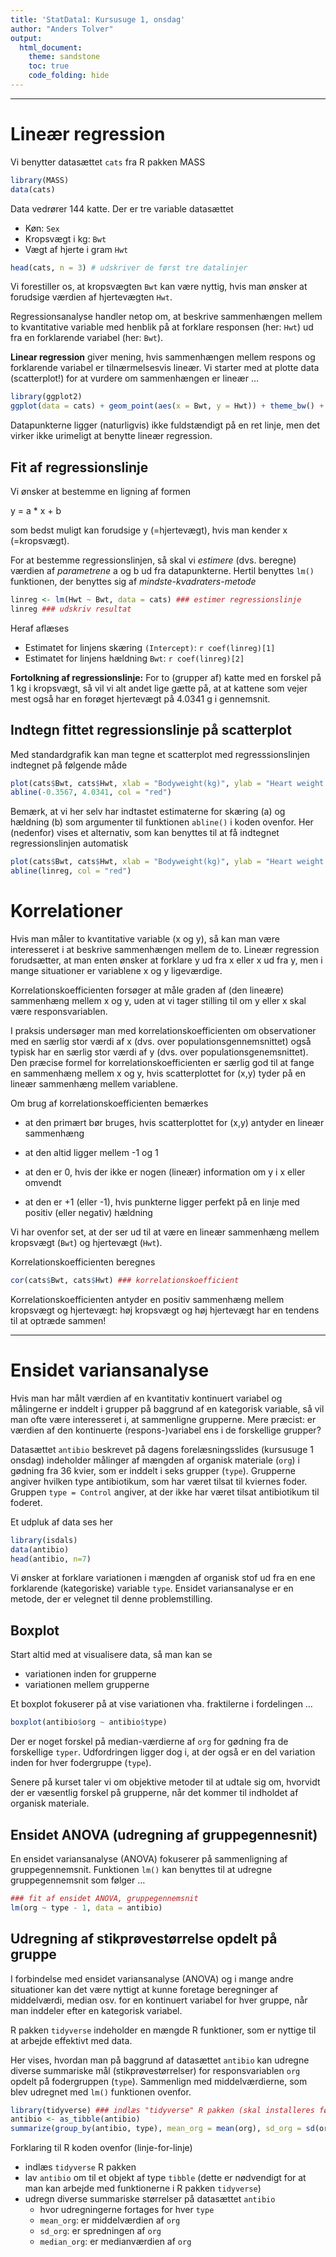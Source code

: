 ```yaml
---
title: 'StatData1: Kursusuge 1, onsdag'
author: "Anders Tolver"
output:   
  html_document:
    theme: sandstone
    toc: true
    code_folding: hide
---
```


***

# Lineær regression

Vi benytter datasættet `cats` fra R pakken MASS

```r
library(MASS)
data(cats)
```

Data vedrører 144 katte. Der er tre variable datasættet

* Køn: `Sex`
* Kropsvægt i kg: `Bwt`
* Vægt af hjerte i gram `Hwt`

```r
head(cats, n = 3) # udskriver de først tre datalinjer
```

Vi forestiller os, at kropsvægten `Bwt` kan være nyttig, hvis man ønsker at forudsige værdien af hjertevægten `Hwt`.

Regressionsanalyse handler netop om, at beskrive sammenhængen mellem to kvantitative variable med henblik på at forklare responsen (her: `Hwt`) ud fra en forklarende variabel (her: `Bwt`).

**Linear regression** giver mening, hvis sammenhængen mellem respons og forklarende variabel er tilnærmelsesvis lineær. Vi starter med at plotte data (scatterplot!) for at vurdere om sammenhængen er lineær ...

```r
library(ggplot2)
ggplot(data = cats) + geom_point(aes(x = Bwt, y = Hwt)) + theme_bw() + labs(x = "Body weight (kg)", y = "Heart weight (g)")
```

Datapunkterne ligger (naturligvis) ikke fuldstændigt på en ret linje, men det virker ikke urimeligt at benytte lineær regression.

## Fit af regressionslinje

Vi ønsker at bestemme en ligning af formen 

y = a * x + b

som bedst muligt kan forudsige y (=hjertevægt), hvis man kender x (=kropsvægt).

For at bestemme regressionslinjen, så skal vi *estimere* (dvs. beregne) værdien af *parametrene* a og b ud fra datapunkterne. Hertil benyttes `lm()` funktionen, der benyttes sig af *mindste-kvadraters-metode*

```r
linreg <- lm(Hwt ~ Bwt, data = cats) ### estimer regressionslinje
linreg ### udskriv resultat
```

Heraf aflæses

* Estimatet for linjens skæring `(Intercept)`: `r coef(linreg)[1]`
* Estimatet for linjens hældning `Bwt`: `r coef(linreg)[2]`

**Fortolkning af regressionslinje:** 
For to (grupper af) katte med en forskel på 1 kg i kropsvægt, så vil vi alt andet lige gætte på, at at kattene som vejer mest også har en forøget hjertevægt på 4.0341 g i gennemsnit.

## Indtegn fittet regressionslinje på scatterplot

Med standardgrafik kan man tegne et scatterplot med regresssionslinjen indtegnet på følgende måde

```r
plot(cats$Bwt, cats$Hwt, xlab = "Bodyweight(kg)", ylab = "Heart weight (g)", main = "Cats data")
abline(-0.3567, 4.0341, col = "red")
```

Bemærk, at vi her selv har indtastet estimaterne for skæring (a) og hældning (b) som argumenter til funktionen `abline()` i koden ovenfor. Her (nedenfor) vises et alternativ, som kan benyttes til at få indtegnet regressionslinjen automatisk

```r
plot(cats$Bwt, cats$Hwt, xlab = "Bodyweight(kg)", ylab = "Heart weight (g)", main = "Cats data")
abline(linreg, col = "red")
```


# Korrelationer

Hvis man måler to kvantitative variable (x og y), så kan man være interesseret i at beskrive sammenhængen mellem de to. Lineær regression forudsætter, at man enten ønsker at forklare y ud fra x eller x ud fra y, men i mange situationer er variablene x og y ligeværdige. 

Korrelationskoefficienten forsøger at måle graden af (den lineære) sammenhæng mellem x og y, uden at vi tager stilling til om y eller x skal være responsvariablen. 

I praksis undersøger man med korrelationskoefficienten om observationer med en særlig stor værdi af x (dvs. over populationsgennemsnittet) også typisk har en særlig stor værdi af y (dvs. over populationsgenemsnittet). Den præcise formel for korrelationskoefficienten er særlig god til at fange en sammenhæng mellem x og y, hvis scatterplottet for (x,y) tyder på en lineær sammenhæng mellem variablene. 

Om brug af korrelationskoefficienten bemærkes

* at den primært bør bruges, hvis scatterplottet for (x,y) antyder en lineær sammenhæng

* at den altid ligger mellem -1 og 1
* at den er 0, hvis der ikke er nogen (lineær) information om y i x eller omvendt
* at den er +1 (eller -1), hvis punkterne ligger perfekt på en linje med positiv (eller negativ) hældning

Vi har ovenfor set, at der ser ud til at være en lineær sammenhæng mellem kropsvægt (`Bwt`) og hjertevægt (`Hwt`).

Korrelationskoefficienten beregnes
```r
cor(cats$Bwt, cats$Hwt) ### korrelationskoefficient
```

Korrelationskoefficienten antyder en positiv sammenhæng mellem kropsvægt og hjertevægt: høj kropsvægt og høj hjertevægt har en tendens til at optræde sammen!

***

# Ensidet variansanalyse

Hvis man har målt værdien af en kvantitativ kontinuert variabel og målingerne er inddelt i grupper på baggrund af en kategorisk variable, så vil man ofte være interesseret i, at sammenligne grupperne. Mere præcist: er værdien af den kontinuerte (respons-)variabel ens i de forskellige grupper?

Datasættet `antibio` beskrevet på dagens forelæsningsslides (kursusuge 1 onsdag) indeholder målinger af mængden af organisk materiale (`org`) i gødning fra 36 kvier, som er inddelt i seks grupper (`type`). Grupperne angiver hvilken type antibiotikum, som har været tilsat til kviernes foder. Gruppen `type = Control` angiver, at der ikke har været tilsat antibiotikum til foderet.

Et udpluk af data ses her

```r
library(isdals)
data(antibio)
head(antibio, n=7)
```

Vi ønsker at forklare variationen i mængden af organisk stof ud fra en ene forklarende (kategoriske) variable `type`. Ensidet variansanalyse er en metode, der er velegnet til denne problemstilling.

## Boxplot

Start altid med at visualisere data, så man kan se

* variationen inden for grupperne
* variationen mellem grupperne

Et boxplot fokuserer på at vise variationen vha. fraktilerne i fordelingen ...
```r
boxplot(antibio$org ~ antibio$type)
```

Der er noget forskel på median-værdierne af `org` for gødning fra de forskellige `typer`. Udfordringen ligger dog i, at der også er en del variation inden for hver fodergruppe (`type`). 

Senere på kurset taler vi om objektive metoder til at udtale sig om, hvorvidt der er væsentlig forskel på grupperne, når det kommer til indholdet af organisk materiale.

## Ensidet ANOVA (udregning af gruppegennesnit)

En ensidet variansanalyse (ANOVA) fokuserer på sammenligning af gruppegennemsnit. Funktionen `lm()` kan benyttes til at udregne gruppegennemsnit som følger ...

```r
### fit af ensidet ANOVA, gruppegennemsnit
lm(org ~ type - 1, data = antibio)
```

## Udregning af stikprøvestørrelse opdelt på gruppe

I forbindelse med ensidet variansanalyse (ANOVA) og i mange andre situationer kan det være nyttigt at kunne foretage beregninger af middelværdi, median osv. for en kontinuert variabel for hver gruppe, når man inddeler efter en kategorisk variabel. 

R pakken `tidyverse` indeholder en mængde R funktioner, som er nyttige til at arbejde effektivt med data. 

Her vises, hvordan man på baggrund af datasættet `antibio` kan udregne diverse summariske mål (stikprøvestørrelser) for responsvariablen `org` opdelt på fodergruppen (`type`). Sammenlign med middelværdierne, som blev udregnet med `lm()` funktionen ovenfor. 

```r
library(tidyverse) ### indlæs "tidyverse" R pakken (skal installeres først!)
antibio <- as_tibble(antibio)
summarize(group_by(antibio, type), mean_org = mean(org), sd_org = sd(org), median_org = median(org))
```

Forklaring til R koden ovenfor (linje-for-linje)

* indlæs `tidyverse` R pakken
* lav `antibio` om til et objekt af type `tibble` (dette er nødvendigt for at man kan arbejde med funktionerne i R pakken `tidyverse`)
* udregn diverse summariske størrelser på datasættet `antibio`
    - hvor udregningerne fortages for hver `type`
    - `mean_org`: er middelværdien af `org` 
    - `sd_org`: er spredningen af `org` 
    - `median_org`: er medianværdien af `org` 